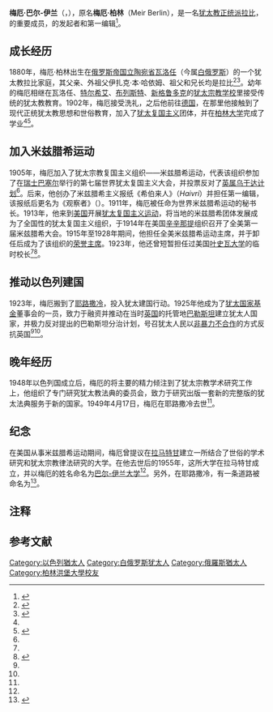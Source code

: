 {{Infobox person
| honorific_prefix    = 
| name        =梅厄·巴尔-伊兰<br />{{rtl-lang|he|מאיר בר-אילן}}/{{transl|he|Meir Bar-Ilan}}
| native_name =
| native_name_lang =
| image       = Meir Bar-Ilan (16230829288).jpg
| image_size  = 200px
| caption     = 梅厄·巴爾-伊蘭肖像
| birth_name  = 梅厄·柏林
| birth_date  = 1880年4月10日
| birth_place = {{Flag|Russian Empire|1880}}立陶宛省[[瓦洛任|瓦洛任]]
| death_date  = {{Death date and age|df=yes|1949|4|17|1880|4|10}}
| death_place = [[耶路撒冷|耶路撒冷]]
| death_cause = 
| alma_mater   = [[柏林洪堡大学|柏林大学]]
| organization = 
| occupation   = [[拉比|拉比]]、{{link-en|犹太宗教复国主义者|Religious Zionism}}、[[犹太教|犹太教]]学者
| religion     = [[犹太教|犹太教]]
}}
'''梅厄·巴尔-伊兰'''（{{lang-he|מאיר בר-אילן|Meir Bar-Ilan}}，{{bd|1880年|4月10日|1949年|4月17日|}}），原名'''梅厄·柏林'''（Meir Berlin）{{efn|1=梅厄·巴尔-伊兰是其将自己姓名希伯来语化的拼法。}}，是一名[[犹太教正统派|犹太教正统派]][[拉比|拉比]]，{{link-en|米兹腊希运动|Mizrachi (religious Zionism)}}的重要成员，{{link-en|犹太法典百科全书|Encyclopedia Talmudit}}的发起者和第一编辑<ref name="introduction">{{cite web|title=Meir Bar-Ilan (1880-1949)|url=http://www.jewishagency.org/leaders/content/25972|accessdate=2015-11-13|language=en|archive-date=2019-05-20|archive-url=https://web.archive.org/web/20190520060039/http://www.jewishagency.org/leaders/content/25972|dead-url=no}}</ref>。

== 成长经历 ==
1880年，梅厄·柏林出生在[[俄罗斯帝国|俄罗斯帝国]][[立陶宛省|立陶宛省]][[瓦洛任|瓦洛任]]（今属[[白俄罗斯|白俄罗斯]]）的一个犹太教拉比家庭，其父亲{{link-en|纳夫塔利·兹维·耶胡达·柏林|Naftali Zvi Yehuda Berlin}}、外祖父伊扎克·本·哈依姆、祖父{{link-en|耶切尔·米迦勒·爱泼斯坦|Yechiel Michel Epstein}}和兄长{{link-en|哈依姆·柏林|Chaim Berlin}}均是拉比<ref>{{cite web|author1=Hillel Fendel|title=Rabbi Hutner, Talmudic Encyclopedia Head, 96|url=http://www.israelnationalnews.com/News/News.aspx/130935#.VkXgkL9PqGM|accessdate=2015-11-13|language=en|archive-date=2015-07-25|archive-url=https://web.archive.org/web/20150725084607/http://www.israelnationalnews.com/News/News.aspx/130935#.VkXgkL9PqGM|dead-url=no}}</ref><ref>{{cite web|title=Naftali Tzvi Yehudah Berlin (The Netziv)|url=http://www.jewishvirtuallibrary.org/jsource/biography/netziv.html|website=Jewish Virtual Library|accessdate=2015-11-13|language=en|archive-date=2015-11-17|archive-url=https://web.archive.org/web/20151117025035/http://www.jewishvirtuallibrary.org/jsource/biography/netziv.html|dead-url=no}}</ref>。幼年的梅厄相继在瓦洛任、[[特尔希艾|特尔希艾]]、[[布列斯特|布列斯特]]、[[新格鲁多克|新格鲁多克]]的[[犹太宗教学校|犹太宗教学校]]里接受传统的犹太教教育。1902年，梅厄接受洗礼，之后他前往[[德国|德国]]，在那里他接触到了现代正统犹太教思想和世俗教育，加入了[[犹太复国主义|犹太复国主义]]团体，并在[[柏林洪堡大学|柏林大学]]完成了学业<ref name="introduction"/><ref name="bu">{{cite web|author2=Bar-Ilan University|title=Rabbi Meir Bar-Ilan|url=http://www1.biu.ac.il/en-about_rabbi_meir|accessdate=2015-11-13|language=en|archive-date=2015-11-17|archive-url=https://web.archive.org/web/20151117063728/http://www1.biu.ac.il/en-about_rabbi_meir|dead-url=no}}</ref>。

== 加入米兹腊希运动 ==
1905年，梅厄加入了犹太宗教复国主义组织——米兹腊希运动，代表该组织参加了在[[瑞士|瑞士]][[巴塞尔|巴塞尔]]举行的第七届世界犹太复国主义大会，并投票反对了[[英属乌干达计划|英属乌干达计划]]<ref name="introduction"/>。后来，他创办了米兹腊希主义报纸《希伯来人》（''Haivri''）并担任第一编辑，该报纸后更名为《观察者》（{{link-en|''Hazofeh''|HaTzofe}}）。1911年，梅厄被任命为世界米兹腊希运动的秘书长。1913年，他来到[[美国|美国]]开展[[犹太复国主义运动|犹太复国主义运动]]，将当地的米兹腊希团体发展成为了全国性的犹太复国主义组织，于1914年在美国[[辛辛那提|辛辛那提]]组织召开了全美第一届米兹腊希大会。1915年至1928年期间，他担任全美米兹腊希运动主席，并于卸任后成为了该组织的[[荣誉主席|荣誉主席]]。1923年，他还曾短暂担任过美国[[叶史瓦大学|叶史瓦大学]]的临时校长<ref name="bu"/><ref>{{cite book|author1=佩普著|title=现代巴勒斯坦史|date=2010年5月|publisher=上海人民出版社|location=上海|accessdate=2015-11-13|language=zh-cn}}</ref>。

== 推动以色列建国 ==
1923年，梅厄搬到了[[耶路撒冷|耶路撒冷]]，投入犹太建国行动。1925年他成为了[[犹太国家基金|犹太国家基金]]董事会的一员，致力于融资并推动在当时[[英国|英国]]的托管地[[巴勒斯坦託管地|巴勒斯坦]]建立犹太人国家，并极力反对{{link-en|英国1939年白皮书|White Paper of 1939}}提出的巴勒斯坦分治计划，号召犹太人民以[[公民不服从|非暴力不合作]]的方式反抗英国<ref name="introduction"/><ref name="bu"/>。

== 晚年经历 ==
1948年以色列国成立后，梅厄的将主要的精力倾注到了犹太宗教学术研究工作上，他组织了专门研究犹太教法典的委员会，致力于研究出版一套新的完整版的犹太法典服务于新的国家。1949年4月17日，梅厄在耶路撒冷去世<ref name="bu"/>。

== 纪念 ==
在美国从事米兹腊希运动期间，梅厄曾提议在[[拉马特甘|拉马特甘]]建立一所结合了世俗的学术研究和犹太宗教律法研究的大学。在他去世后的1955年，这所大学在拉马特甘成立，并以梅厄的姓名命名为[[巴尔-伊兰大学|巴尔-伊兰大学]]<ref name="bu"/>。另外，在耶路撒冷，有一条道路被命名为{{link-en|巴尔-伊兰街|Bar-Ilan Street}}<ref>{{cite web|title=Bar Ilan St - Google地图|url=http://www.google.com/maps/place/Bar+Ilan,+Jerusalem,+%E4%BB%A5%E8%89%B2%E5%88%97/@31.7003631,35.088723,10z/data=!4m2!3m1!1s0x150329e07e0365cb:0x6e5577c0c5684a4a}}</ref>。

== 注释 ==
{{notelist|iger=}}

==参考文献==
{{reflist|2}}

{{normdaten}}
{{DEFAULTSORT: Bar-Ilan, Meir}}
[[Category:以色列猶太人|Category:以色列猶太人]]
[[Category:白俄罗斯犹太人|Category:白俄罗斯犹太人]]
[[Category:俄羅斯猶太人|Category:俄羅斯猶太人]]
[[Category:柏林洪堡大學校友|Category:柏林洪堡大學校友]]